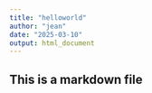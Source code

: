 ```yaml
---
title: "helloworld"
author: "jean"
date: "2025-03-10"
output: html_document
---
```



## This is a markdown file
